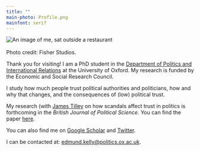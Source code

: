 ```yaml
---
title: ""
main-photo: Profile.png
mainfont: serif
---
```


::: grid
::: {.g-col-12 .g-col-sm-4}
<!--quarto publish gh-pages -->

```{=html}
<div class="grid" style="--bs-columns: 5; row-gap: 0;">
  <div class="g-col-1 g-col-sm-0"></div>
  <div class="g-col-3 g-col-sm-5">
    <picture>
      <source srcset="{{< meta main-photo >}}">
      <img class="circular_image" src="{{< meta main-photo >}}" alt="An image of me, sat outside a restaurant">
      <figcaption><br>Photo credit: Fisher Studios. </figcaption>
    </picture>
  </div>
  <div class="g-col-1 g-col-sm-0"></div>
</div>
```
:::

::: {.g-col-12 .g-col-sm-8}
Thank you for visiting! I am a PhD student in the [Department of Politics and International Relations](https://www.politics.ox.ac.uk/person/edmund-kelly) at the University of Oxford. My research is funded by the Economic and Social Research Council.

I study how much people trust political authorities and politicians, how and why that changes, and the consequences of (low) political trust.

My research (with [James Tilley](https://www.politics.ox.ac.uk/person/james-tilley) on how scandals affect trust in politics is forthcoming in the *British Journal of Political Science.* You can find the paper [here](https://ora.ox.ac.uk/objects/uuid:290ff981-0790-4264-9170-dd0daaccac25/files/s8910jw57j).

You can also find me on [Google Scholar](https://scholar.google.com/citations?user=oi6BV7sAAAAJ&hl=en) and [Twitter](https://x.com/edmundbkelly).

I can be contacted at: [edmund.kelly\@politics.ox.ac.uk](mailto:edmund.kelly@politics.ox.ac.uk).
:::
:::
